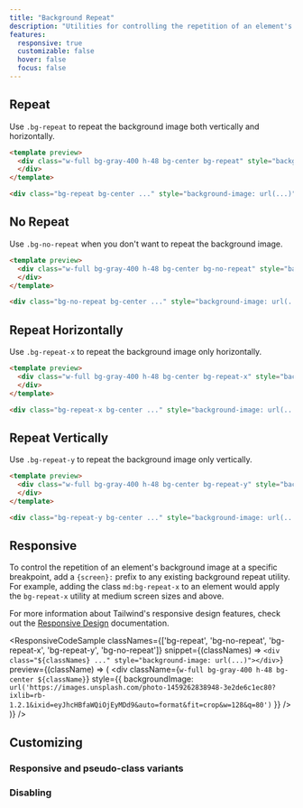 ```yaml
---
title: "Background Repeat"
description: "Utilities for controlling the repetition of an element's background image."
features:
  responsive: true
  customizable: false
  hover: false
  focus: false
---
```





## Repeat

Use `.bg-repeat` to repeat the background image both vertically and horizontally.

```html
<template preview>
  <div class="w-full bg-gray-400 h-48 bg-center bg-repeat" style="background-image:url('https://images.unsplash.com/photo-1459262838948-3e2de6c1ec80?ixlib=rb-1.2.1&ixid=eyJhcHBfaWQiOjEyMDd9&auto=format&fit=crop&w=128&q=80');">
  </div>
</template>

<div class="bg-repeat bg-center ..." style="background-image: url(...)"></div>
```

## No Repeat

Use `.bg-no-repeat` when you don't want to repeat the background image.

```html
<template preview>
  <div class="w-full bg-gray-400 h-48 bg-center bg-no-repeat" style="background-image:url('https://images.unsplash.com/photo-1459262838948-3e2de6c1ec80?ixlib=rb-1.2.1&ixid=eyJhcHBfaWQiOjEyMDd9&auto=format&fit=crop&w=128&q=80');">
  </div>
</template>

<div class="bg-no-repeat bg-center ..." style="background-image: url(...)"></div>
```

## Repeat Horizontally

Use `.bg-repeat-x` to repeat the background image only horizontally.

```html
<template preview>
  <div class="w-full bg-gray-400 h-48 bg-center bg-repeat-x" style="background-image:url('https://images.unsplash.com/photo-1459262838948-3e2de6c1ec80?ixlib=rb-1.2.1&ixid=eyJhcHBfaWQiOjEyMDd9&auto=format&fit=crop&w=128&q=80');">
  </div>
</template>

<div class="bg-repeat-x bg-center ..." style="background-image: url(...)"></div>
```

## Repeat Vertically

Use `.bg-repeat-y` to repeat the background image only vertically.

```html
<template preview>
  <div class="w-full bg-gray-400 h-48 bg-center bg-repeat-y" style="background-image:url('https://images.unsplash.com/photo-1459262838948-3e2de6c1ec80?ixlib=rb-1.2.1&ixid=eyJhcHBfaWQiOjEyMDd9&auto=format&fit=crop&w=128&q=80');">
  </div>
</template>

<div class="bg-repeat-y bg-center ..." style="background-image: url(...)"></div>
```

## Responsive

To control the repetition of an element's background image at a specific breakpoint, add a `{screen}:` prefix to any existing background repeat utility. For example, adding the class `md:bg-repeat-x` to an element would apply the `bg-repeat-x` utility at medium screen sizes and above.

For more information about Tailwind's responsive design features, check out the [Responsive Design](/docs/responsive-design) documentation.

<ResponsiveCodeSample
  classNames={['bg-repeat', 'bg-no-repeat', 'bg-repeat-x', 'bg-repeat-y', 'bg-no-repeat']}
  snippet={(classNames) => `
    <div class="${classNames} ..." style="background-image: url(...)"></div>
  `}
  preview={(className) => (
    <div
      className={`w-full bg-gray-400 h-48 bg-center ${className}`}
      style={{
        backgroundImage: `url('https://images.unsplash.com/photo-1459262838948-3e2de6c1ec80?ixlib=rb-1.2.1&ixid=eyJhcHBfaWQiOjEyMDd9&auto=format&fit=crop&w=128&q=80')`
      }}
    />
  )}
/>

## Customizing

### Responsive and pseudo-class variants

<Variants plugin="backgroundRepeat" />

### Disabling

<Disabling plugin="backgroundRepeat" />
